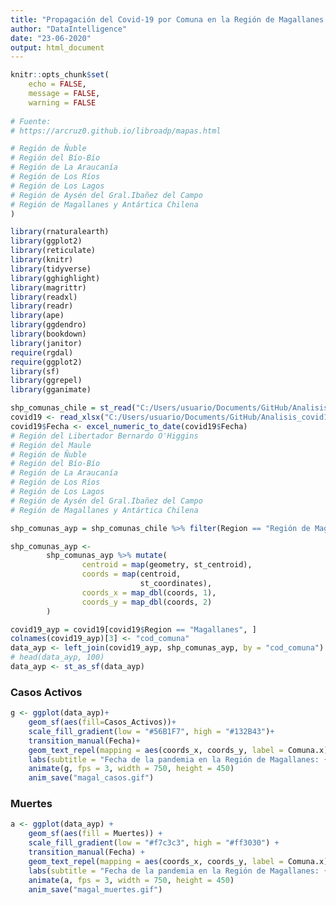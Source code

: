 ```yaml
---
title: "Propagación del Covid-19 por Comuna en la Región de Magallanes desde el inicio de la pandemia en Chile."
author: "DataIntelligence"
date: "23-06-2020"
output: html_document
---
```


```r
knitr::opts_chunk$set(
	echo = FALSE,
	message = FALSE,
	warning = FALSE
	
# Fuente:
# https://arcruz0.github.io/libroadp/mapas.html	

# Región de Ñuble
# Región del Bío-Bío
# Región de La Araucanía
# Región de Los Ríos
# Región de Los Lagos  
# Región de Aysén del Gral.Ibañez del Campo
# Región de Magallanes y Antártica Chilena	
)
```
```r
library(rnaturalearth)
library(ggplot2)
library(reticulate)
library(knitr)
library(tidyverse)
library(gghighlight)
library(magrittr)
library(readxl)
library(readr)
library(ape)
library(ggdendro)
library(bookdown)
library(janitor)
require(rgdal)
require(ggplot2)
library(sf)
library(ggrepel)
library(gganimate)

shp_comunas_chile = st_read("C:/Users/usuario/Documents/GitHub/Analisis_covid19_con_R/proyecto_integrado/shapes_de_chile/comunas.shp") 
covid19 <- read_xlsx("C:/Users/usuario/Documents/GitHub/Analisis_covid19_con_R/proyecto_integrado/geo_Aypyt/Covid.xlsx")
covid19$Fecha <- excel_numeric_to_date(covid19$Fecha)
# Región del Libertador Bernardo O'Higgins                   
# Región del Maule
# Región de Ñuble
# Región del Bío-Bío
# Región de La Araucanía
# Región de Los Ríos
# Región de Los Lagos  
# Región de Aysén del Gral.Ibañez del Campo
# Región de Magallanes y Antártica Chilena

```
```r

shp_comunas_ayp = shp_comunas_chile %>% filter(Region == "Región de Magallanes y Antártica Chilena")

shp_comunas_ayp <-
        shp_comunas_ayp %>% mutate(
                centroid = map(geometry, st_centroid),
                coords = map(centroid,
                             st_coordinates),
                coords_x = map_dbl(coords, 1),
                coords_y = map_dbl(coords, 2)
        )

covid19_ayp = covid19[covid19$Region == "Magallanes", ]
colnames(covid19_ayp)[3] <- "cod_comuna"
data_ayp <- left_join(covid19_ayp, shp_comunas_ayp, by = "cod_comuna")
# head(data_ayp, 100)
data_ayp <- st_as_sf(data_ayp)
```

### Casos Activos

```r
g <- ggplot(data_ayp)+
    geom_sf(aes(fill=Casos_Activos))+
    scale_fill_gradient(low = "#56B1F7", high = "#132B43")+
    transition_manual(Fecha)+
    geom_text_repel(mapping = aes(coords_x, coords_y, label = Comuna.x), size = 3, min.segment.length = 0) +
    labs(subtitle = "Fecha de la pandemia en la Región de Magallanes: {current_frame}")
    animate(g, fps = 3, width = 750, height = 450)
    anim_save("magal_casos.gif")
```

### Muertes

```r
a <- ggplot(data_ayp) +
    geom_sf(aes(fill = Muertes)) +
    scale_fill_gradient(low = "#f7c3c3", high = "#ff3030") +
    transition_manual(Fecha) +
    geom_text_repel(mapping = aes(coords_x, coords_y, label = Comuna.x), size = 3, min.segment.length = 0) +
    labs(subtitle = "Fecha de la pandemia en la Región de Magallanes: {current_frame}")
    animate(a, fps = 3, width = 750, height = 450)
    anim_save("magal_muertes.gif")
```
